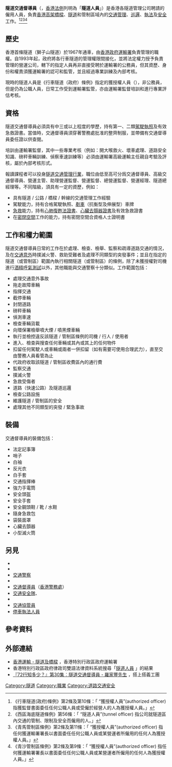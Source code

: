 '''隧道交通督導員'''（{{lang-en|Tunnel officer}}，[[香港法例|香港法例]]列明為「'''隧道人員'''」）是香港各隧道管理公司聘請的僱用人員，負責[[香港|香港]][[高架橋|高架橋樑]]、[[隧道|隧道]]和管制區域內的[[交通|交通]][[管理|管理]]、[[巡邏|巡邏]]、[[執法|執法]]及[[安全|安全]]工作。<ref>《行車隧道(政府)條例》第2條及第10條：「 “獲授權人員”(authorized officer) 指獲監督書面委任任何公職人員或受僱於經營人的人為獲授權人員。」</ref><ref>《西區海底隧道條例》第56條：「 “隧道人員”(tunnel officer) 指公司就隧道區內交通的管制、限制及安全而僱用的人。」</ref><ref>《青馬管制區條例》第2條及第11條：「 “獲授權人員”(authorized officer) 指任何獲運輸署署長以書面委任任何公職人員或某營運者所僱用的任何人為獲授權人員。」</ref><ref>《青沙管制區條例》第2條及第9條：「 “獲授權人員”(authorized officer) 指任何獲運輸署署長以書面委任任何公職人員或某營運者所僱用的任何人為獲授權人員。」</ref>

==歷史==
香港首條隧道（獅子山隧道）於1967年通車，由[[香港政府|香港政府]][[運輸署|運輸署]]負責管理的職權。自1993年起，政府將各行車隧道的管理權限間接化，並將法定權力授予負責管理的營運公司，轄下的指定人員再非直接受聘於運輸署的公務員，但其資歷、身份和權責須獲運輸署的認可和監管，並且經過專業訓練及內部考核。

現時的隧道人員是《行車隧道（政府）條例》指定的獲授權人員（{{lang|en|authorized officer}}），非公務員，但是仍為公職人員，日常工作受到運輸署監管，亦由運輸署監督培訓和進行專業評估考核。

==資格==
隧道交通督導員必須具有中三或以上程度的學歷，持有第一、二類[[駕駛執照|駕駛執照]]及有效急救證書。當值時，交通督導員須穿著警務處批准的整齊制服，並帶備有交通督導員委任證以供查閱。

培訓由運輸署監督，其中一些專業考核（例如：開大喉救火、壞車處理、道路安全知識、磅秤車輛訓練、偵察車速訓練等）必須由運輸署高級運輸主任親自考驗及評核，屬於內部考核形式。

報讀{{tsl|en|Traffic management|交通管理}}課程者可以投身[[道路交通管制|隧道交通管理行業]]，職位由低至高可分爲交通督導員、高級交通督導員、營運主管、助理營運監督、營運監督、總營運監督、營運經理、隧道總經理等。不同階級，須具有一定的資歷，例如：
* 具有隧道 / 公路 / 橋樑 / 幹線的交通管理工作經驗
* 駕駛能力，持有合格駕駛執照、[[鏟車|剷車]]（抗衡型及伸展型）車牌
* [[急救|急救]]能力，持有[[心肺復甦術|心肺復甦法證書]]、[[自動體外心臟去顫器|心臟去顫器證書]]及有效急救證書
* 在[[密閉空間|密閉空間]]工作的能力，持有密閉空間合資格人士證明書

==工作和權力範圍==
隧道交通督導員日常的工作在於處理、檢查、檢舉、監察和疏導道路交通的情況，及在[[交通意外|交通意外]]時撲滅火警、救助受難者及處理不同類型的突發事件；並且在指定的隧道（或管制區）範圍內執行相關隧道（或管制區）的條例，除了未獲授權對司機進行[[醉酒駕駛#吹氣與血液測試|酒精呼氣測試]]以外，其他職能與交通警察十分類似。工作範圍包括：
* 處理交通意外事故
* 拖走故障車輛
* 指揮交通
* 截停車輛
* 封閉道路
* 磅秤車輛
* 偵測車速
* 檢查車輛貨載
* 向環保署檢舉噴大煙 / 噴黑煙車輛
* 執行並檢控違反該隧道 / 管制區條例的司機 / 行人 / 使用者
* 進入、檢查與搜查任何車輛或其內或其上的任何物件
* 扣留任何駕駛人或車輛或兩者一併扣留（如有需要可使用合理武力），直至交由警務人員看管為止
* 代政府收取該隧道 / 管制區收費區內的通行費
* 監察交通
* 撲滅火警
* 急救受傷者
* 道路（快速公路）及隧道巡邏
* 檢查公路設施
* 維護隧道 / 管制區的安全
* 處理其他不同類型的突發 / 緊急事故

==裝備==
交通督導員的裝備包括：
* 法定記事簿
* 哨子
* 白袖
* 反光衣
* 白手套
* 交通指揮棒
* 強力手電筒
* 安全頭盔
* 安全手套
* 安全鋼頭鞋 / 靴 / 水鞋
* 隨身急救包
* 袋裝面罩
* 心臟去顫器
* 小型滅火筒

==另見==
* {{tsl|en|Triborough Bridge and Tunnel Authority Police|紐約大都會運輸署警察}}
* {{tsl|en|Mersey Tunnels Police|默西河隧道警察}}
* [[交通警察|交通警察]]
* {{tsl|en|Highway patrol|高速公路巡警}}
* [[交通督導員_(香港)|交通督導員]]（[[香港警務處|香港警務處]]）
* [[交通安全隊|交通安全隊]]、{{tsl|ja|交通指導員}}
* {{tsl|en|Traffic guard|交通導護員}}
* [[交通協管員|交通協管員]]
* [[停車執法人員|停車執法人員]]

==參考資料==
{{reflist}}

==外部連結==
* [http://www.td.gov.hk/tc/transport_in_hong_kong/tunnels_and_bridges/ 香港運輸 - 隧道及橋樑] {{Wayback|url=http://www.td.gov.hk/tc/transport_in_hong_kong/tunnels_and_bridges/ |date=20210414042648 }}，香港特別行政區政府運輸署
* 香港特別行政區政府律政司雙語法律資料系統搜尋「[http://www.legislation.gov.hk/chi/home.htm?SearchTerm=%u96A7%u9053%u4EBA%u54E1 隧道人員] {{Wayback|url=http://www.legislation.gov.hk/chi/home.htm?SearchTerm=%u96A7%u9053%u4EBA%u54E1 |date=20160306235747 }}」的結果
* [https://docs.google.com/file/d/0ByM6JjSYxxlbTnhMSGhBaXc4Rzg/edit?pli=1 『72行知多少？』第30集︰隧道交通督導員 - 羅家豐先生] {{Wayback|url=https://docs.google.com/file/d/0ByM6JjSYxxlbTnhMSGhBaXc4Rzg/edit?pli=1 |date=20160603085025 }}，搭上搭義工團

[[Category:隧道|Category:隧道]]
[[Category:職業|Category:職業]]
[[Category:道路交通安全|Category:道路交通安全]]